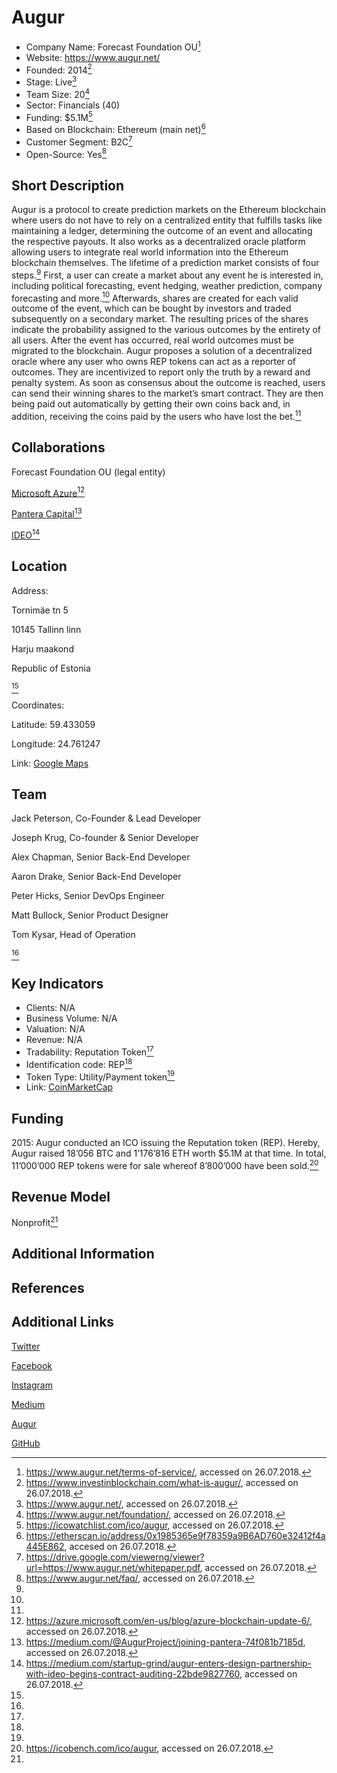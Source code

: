 =Augur=

* Company Name: Forecast Foundation OU<ref name=„legal“>https://www.augur.net/terms-of-service/, accessed on 26.07.2018.</ref>
* Website: https://www.augur.net/
* Founded: 2014<ref name=„founded“>https://www.investinblockchain.com/what-is-augur/, accessed on 26.07.2018.</ref>
* Stage: Live<ref name=„website“>https://www.augur.net/, accessed on 26.07.2018.</ref>
* Team Size: 20<ref name=„foundation“>https://www.augur.net/foundation/, accessed on 26.07.2018.</ref>
* Sector: Financials (40)
* Funding: $5.1M<ref name=„ico“>https://icowatchlist.com/ico/augur, accessed on 26.07.2018.</ref>
* Based on Blockchain: Ethereum (main net)<ref name=„etherscan“>https://etherscan.io/address/0x1985365e9f78359a9B6AD760e32412f4a445E862, accesed on 26.07.2018.</ref>
* Customer Segment: B2C<ref name=„whitepaper“>https://drive.google.com/viewerng/viewer?url=https://www.augur.net/whitepaper.pdf, accessed on 26.07.2018.</ref>
* Open-Source: Yes<ref name=„faq“>https://www.augur.net/faq/, accessed on 26.07.2018.</ref>


==Short Description==

Augur is a protocol to create prediction markets on the Ethereum blockchain where users do not have to rely on a centralized entity that fulfills tasks like maintaining a ledger, determining the outcome of an event and allocating the respective payouts. It also works as a decentralized oracle platform allowing users to integrate real world information into the Ethereum blockchain themselves. The lifetime of a prediction market consists of four steps.<ref name=„whitepaper“/>  First, a user can create a market about any event he is interested in, including political forecasting, event hedging, weather prediction, company forecasting and more.<ref name=„website“/> Afterwards, shares are created for each valid outcome of the event, which can be bought by investors and traded subsequently on a secondary market. The resulting prices of the shares indicate the probability assigned to the various outcomes by the entirety of all users. After the event has occurred, real world outcomes must be migrated to the blockchain. Augur proposes a solution of a decentralized oracle where any user who owns REP tokens can act as a reporter of outcomes. They are incentivized to report only the truth by a reward and penalty system. As soon as consensus about the outcome is reached, users can send their winning shares to the market’s smart contract. They are then being paid out automatically by getting their own coins back and, in addition, receiving the coins paid by the users who have lost the bet.<ref name=„whitepaper“/>


==Collaborations==

Forecast Foundation OU (legal entity)

[https://azure.microsoft.com/en-us/ Microsoft Azure]<ref name=„microsoft“>https://azure.microsoft.com/en-us/blog/azure-blockchain-update-6/, accessed on 26.07.2018.</ref>

[https://www.panteracapital.com/ Pantera Capital]<ref name=„pantera“>https://medium.com/@AugurProject/joining-pantera-74f081b7185d, accessed on 26.07.2018.</ref>

[https://www.ideo.com/ IDEO]<ref name=„ideo“>https://medium.com/startup-grind/augur-enters-design-partnership-with-ideo-begins-contract-auditing-22bde9827760, accessed on 26.07.2018.</ref>


==Location==

Address: 

Tornimäe tn 5

10145 Tallinn linn

Harju maakond

Republic of Estonia

<ref name=„legal“/>

 

Coordinates: 

Latitude: 59.433059

Longitude: 24.761247

 

Link: [https://www.google.com/maps/place/Tornim%C3%A4e+%C3%84rikeskus+O%C3%9C/@59.4326703,24.7589273,17.2z/data=!4m5!3m4!1s0x469294a081ef4a35:0xeaddb90c52cd97df!8m2!3d59.4327361!4d24.7606019 Google Maps]


==Team==

Jack Peterson, Co-Founder & Lead Developer

Joseph Krug, Co-founder & Senior Developer

Alex Chapman, Senior Back-End Developer

Aaron Drake, Senior Back-End Developer

Peter Hicks, Senior DevOps Engineer

Matt Bullock, Senior Product Designer

Tom Kysar, Head of Operation

<ref name=„foundation“/>

==Key Indicators==

* Clients: N/A
* Business Volume: N/A
* Valuation: N/A
* Revenue: N/A
* Tradability: Reputation Token<ref name=„whitepaper“/>
* Identification code: REP<ref name=„whitepaper“/>
* Token Type: Utility/Payment token<ref name=„whitepaper“/>
* Link: [https://coinmarketcap.com/currencies/augur/ CoinMarketCap]


==Funding==

2015: Augur conducted an ICO issuing the Reputation token (REP). Hereby, Augur raised 18’056 BTC and 1’176’816 ETH worth $5.1M at that time. In total, 11’000’000 REP tokens were for sale whereof 8’800’000 have been sold.<ref name=„ico2“>https://icobench.com/ico/augur, accessed on 26.07.2018.</ref>

==Revenue Model==

Nonprofit<ref name=„foundation“/>


==Additional Information==




==References==

<references/>



==Additional Links==

[https://twitter.com/augurproject Twitter]

[https://www.facebook.com/augurproject/ Facebook]

[https://www.instagram.com/augurproject/ Instagram]

[https://medium.com/@AugurProject Medium]

[https://www.reddit.com/r/Augur/ Augur]

[https://github.com/AugurProject/ GitHub]
